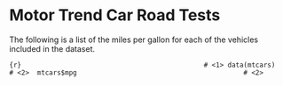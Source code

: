 # Motor Trend Car Road Tests

The following is a list of the miles per gallon for
each of the vehicles included in the dataset.

```{r}                                              # <1>
data(mtcars)                                        # <2> 
mtcars$mpg                                          # <2>
```
